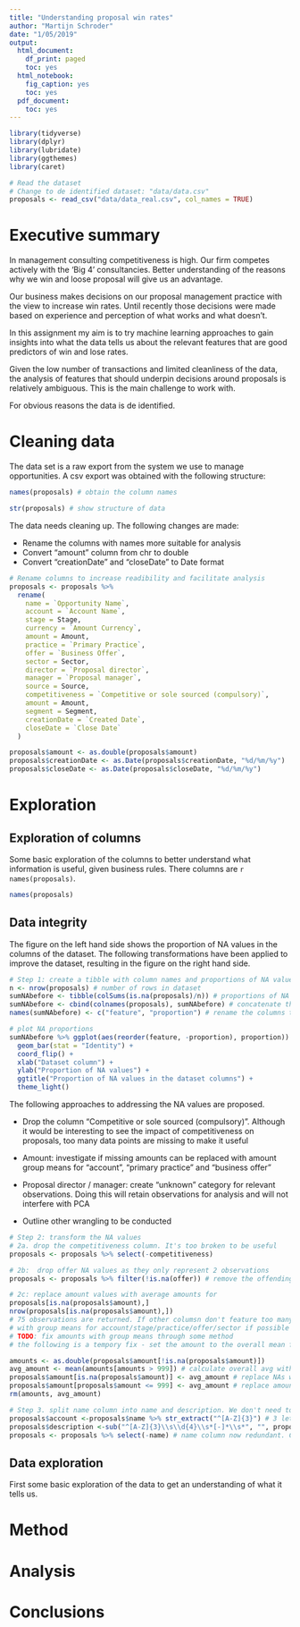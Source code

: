 ```yaml
---
title: "Understanding proposal win rates"
author: "Martijn Schroder"
date: "1/05/2019"
output:
  html_document:
    df_print: paged
    toc: yes
  html_notebook:
    fig_caption: yes
    toc: yes
  pdf_document:
    toc: yes
---
```

```r
library(tidyverse)
library(dplyr)
library(lubridate)
library(ggthemes)
library(caret)

# Read the dataset
# Change to de identified dataset: "data/data.csv"
proposals <- read_csv("data/data_real.csv", col_names = TRUE)

```


# Executive summary
In management consulting competitiveness is high. Our firm competes actively with the 'Big 4' consultancies. Better understanding of the reasons why we win and loose proposal will give us an advantage.

Our business makes decisions on our proposal management practice with the view to increase win rates. Until recently those decisions were made based on experience and perception of what works and what doesn't.

In this assignment my aim is to try machine learning approaches to gain insights into what the data tells us about the relevant features that are good predictors of win and lose rates.

Given the low number of transactions and limited cleanliness of the data, the analysis of features that should underpin decisions around proposals is relatively ambiguous. This is the main challenge to work with.

For obvious reasons the data is de identified.

# Cleaning data
The data set is a raw export from the system we use to manage opportunities. A csv export was obtained with the following structure:

```r
names(proposals) # obtain the column names

str(proposals) # show structure of data
```

The data needs cleaning up. The following changes are made:

* Rename the columns with names more suitable for analysis
* Convert "amount" column from chr to double
* Convert "creationDate" and "closeDate" to Date format

```r
# Rename columns to increase readibility and facilitate analysis
proposals <- proposals %>%
  rename(
    name = `Opportunity Name`,
    account = `Account Name`,
    stage = Stage,
    currency = `Amount Currency`,
    amount = Amount,
    practice = `Primary Practice`,
    offer = `Business Offer`,
    sector = Sector,
    director = `Proposal director`,
    manager = `Proposal manager`,
    source = Source,
    competitiveness = `Competitive or sole sourced (compulsory)`,
    amount = Amount,
    segment = Segment,
    creationDate = `Created Date`,
    closeDate = `Close Date`
  )

proposals$amount <- as.double(proposals$amount)
proposals$creationDate <- as.Date(proposals$creationDate, "%d/%m/%y")
proposals$closeDate <- as.Date(proposals$closeDate, "%d/%m/%y")

```


# Exploration
## Exploration of columns
Some basic exploration of the columns to better understand what information is useful, given business rules. There columns are `r names(proposals)`. 

```r
names(proposals)


```


## Data integrity
The figure on the left hand side shows the proportion of NA values in the columns of the dataset. The following transformations have been applied to improve the dataset, resulting in the figure on the right hand side.

```r
# Step 1: create a tibble with column names and proportions of NA values per column
n <- nrow(proposals) # number of rows in dataset
sumNAbefore <- tibble(colSums(is.na(proposals)/n)) # proportions of NA values per column
sumNAbefore <- cbind(colnames(proposals), sumNAbefore) # concatenate the vectors
names(sumNAbefore) <- c("feature", "proportion") # rename the columns to human readible

# plot NA proportions
sumNAbefore %>% ggplot(aes(reorder(feature, -proportion), proportion)) +
  geom_bar(stat = "Identity") +
  coord_flip() +
  xlab("Dataset column") +
  ylab("Proportion of NA values") +
  ggtitle("Proportion of NA values in the dataset columns") +
  theme_light()

```

The following approaches to addressing the NA values are proposed.

* Drop the column "Competitive or sole sourced (compulsory)". Although it would be interesting to see the impact of competitiveness on proposals, too many data points are missing to make it useful

* Amount: investigate if missing amounts can be replaced with amount group means for "account", "primary practice" and "business offer"

* Proposal director / manager: create "unknown" category for relevant observations. Doing this will retain observations for analysis and will not interfere with PCA

* Outline other wrangling to be conducted

```r
# Step 2: transform the NA values
# 2a. drop the competitiveness column. It's too broken to be useful
proposals <- proposals %>% select(-competitiveness)

# 2b:  drop offer NA values as they only represent 2 observations
proposals <- proposals %>% filter(!is.na(offer)) # remove the offending observations

# 2c: replace amount values with average amounts for 
proposals[is.na(proposals$amount),]
nrow(proposals[is.na(proposals$amount),])
# 75 observations are returned. If other columsn don't feature too many NA values, we can substitute NAs
# with group means for account/stage/practice/offer/sector if possible
# TODO: fix amounts with group means through some method
# the following is a tempory fix - set the amount to the overall mean for amount

amounts <- as.double(proposals$amount[!is.na(proposals$amount)])
avg_amount <- mean(amounts[amounts > 999]) # calculate overall avg with values greater than 999
proposals$amount[is.na(proposals$amount)] <- avg_amount # replace NAs with avg amount
proposals$amount[proposals$amount <= 999] <- avg_amount # replace amounts < 999 with avg_amount
rm(amounts, avg_amount)

# Step 3. split name column into name and description. We don't need to reference number
proposals$account <-proposals$name %>% str_extract("^[A-Z]{3}") # 3 letter identifyer of opportunity
proposals$description <-sub("^[A-Z]{3}\\s\\d{4}\\s*[-]*\\s*", "", proposals$name) # name of opportunity
proposals <- proposals %>% select(-name) # name column now redundant. Can be dropped

```

## Data exploration
First some basic exploration of the data to get an understanding of what it tells us.

# Method

# Analysis

# Conclusions
